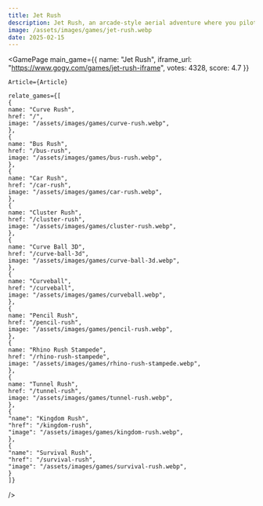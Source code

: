 ```yaml
---
title: Jet Rush
description: Jet Rush, an arcade-style aerial adventure where you pilot a high-tech jet through challenging courses, collect coins, and unlock upgrades. Learn about gameplay, controls, key features, and winning strategies.
image: /assets/images/games/jet-rush.webp
date: 2025-02-15
---
```


  
<GamePage 
    main_game={{
    name: "Jet Rush",
    iframe_url: "https://www.gogy.com/games/jet-rush-iframe",
    votes: 4328,
    score: 4.7
}} 

    Article={Article}

    relate_games={[
    {
    name: "Curve Rush",
    href: "/",
    image: "/assets/images/games/curve-rush.webp",
    },
    {
    name: "Bus Rush",
    href: "/bus-rush",
    image: "/assets/images/games/bus-rush.webp",
    },
    {
    name: "Car Rush",
    href: "/car-rush",
    image: "/assets/images/games/car-rush.webp",
    },
    {
    name: "Cluster Rush",
    href: "/cluster-rush",
    image: "/assets/images/games/cluster-rush.webp",
    },
    {
    name: "Curve Ball 3D",
    href: "/curve-ball-3d",
    image: "/assets/images/games/curve-ball-3d.webp",
    },
    {
    name: "Curveball",
    href: "/curveball",
    image: "/assets/images/games/curveball.webp",
    },
    {
    name: "Pencil Rush",
    href: "/pencil-rush",
    image: "/assets/images/games/pencil-rush.webp",
    },
    {
    name: "Rhino Rush Stampede",
    href: "/rhino-rush-stampede",
    image: "/assets/images/games/rhino-rush-stampede.webp",
    },
    {
    name: "Tunnel Rush",
    href: "/tunnel-rush",
    image: "/assets/images/games/tunnel-rush.webp",
    },
    {
    "name": "Kingdom Rush",
    "href": "/kingdom-rush",
    "image": "/assets/images/games/kingdom-rush.webp",
    },
    {
    "name": "Survival Rush",
    "href": "/survival-rush",
    "image": "/assets/images/games/survival-rush.webp",
    }
    ]}
 />